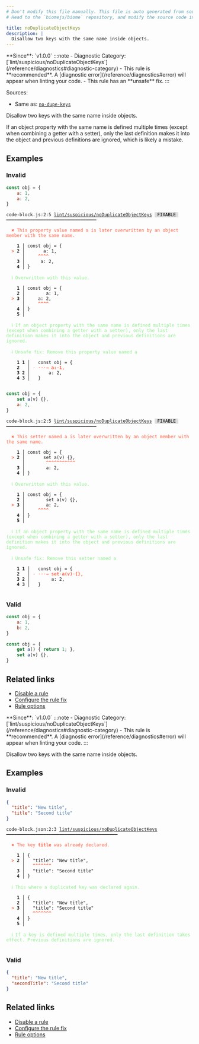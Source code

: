 ```yaml
---
# Don't modify this file manually. This file is auto generated from source, and you will lose your changes next time the website is built.
# Head to the `biomejs/biome` repository, and modify the source code in there.

title: noDuplicateObjectKeys
description: |
  Disallow two keys with the same name inside objects.
---
```


<Tabs>
<TabItem label="JavaScript (and super languages)" icon="seti:javascript">
**Since**: `v1.0.0`
:::note
- Diagnostic Category: [`lint/suspicious/noDuplicateObjectKeys`](/reference/diagnostics#diagnostic-category)
- This rule is **recommended**. A [diagnostic error](/reference/diagnostics#error) will appear when linting your code.
- This rule has an **unsafe** fix.
:::

Sources: 
- Same as: <a href="https://eslint.org/docs/latest/rules/no-dupe-keys" target="_blank"><code>no-dupe-keys</code></a>

Disallow two keys with the same name inside objects.

If an object property with the same name is defined multiple times (except when combining a getter with a setter), only the last definition makes it into the object and previous definitions are ignored, which is likely a mistake.

## Examples

### Invalid

```js
const obj = {
   	a: 1,
   	a: 2,
}
```

<pre class="language-text"><code class="language-text">code-block.js:2:5 <a href="https://biomejs.dev/linter/rules/no-duplicate-object-keys">lint/suspicious/noDuplicateObjectKeys</a> <span style="color: #000; background-color: #ddd;"> FIXABLE </span> ━━━━━━━━━━━━━━━━━━━━━━━━━━━━━━━━━━<br /><br />  <strong><span style="color: Tomato;">✖</span></strong> <span style="color: Tomato;">This property value named a is later overwritten by an object member with the same name.</span><br />  <br />    <strong>1 │ </strong>const obj = &#123;<br />  <strong><span style="color: Tomato;">&gt;</span></strong> <strong>2 │ </strong>   	a: 1,<br />   <strong>   │ </strong>   	<strong><span style="color: Tomato;">^</span></strong><strong><span style="color: Tomato;">^</span></strong><strong><span style="color: Tomato;">^</span></strong><strong><span style="color: Tomato;">^</span></strong><br />    <strong>3 │ </strong>   	a: 2,<br />    <strong>4 │ </strong>&#125;<br />  <br />  <strong><span style="color: lightgreen;">ℹ</span></strong> <span style="color: lightgreen;">Overwritten with this value.</span><br />  <br />    <strong>1 │ </strong>const obj = &#123;<br />    <strong>2 │ </strong>   	a: 1,<br />  <strong><span style="color: Tomato;">&gt;</span></strong> <strong>3 │ </strong>   	a: 2,<br />   <strong>   │ </strong>   	<strong><span style="color: Tomato;">^</span></strong><strong><span style="color: Tomato;">^</span></strong><strong><span style="color: Tomato;">^</span></strong><strong><span style="color: Tomato;">^</span></strong><br />    <strong>4 │ </strong>&#125;<br />    <strong>5 │ </strong><br />  <br />  <strong><span style="color: lightgreen;">ℹ</span></strong> <span style="color: lightgreen;">If an object property with the same name is defined multiple times (except when combining a getter with a setter), only the last definition makes it into the object and previous definitions are ignored.</span><br />  <br />  <strong><span style="color: lightgreen;">ℹ</span></strong> <span style="color: lightgreen;">Unsafe fix</span><span style="color: lightgreen;">: </span><span style="color: lightgreen;">Remove this property value named a</span><br />  <br />    <strong>1</strong> <strong>1</strong><strong> │ </strong>  const obj = &#123;<br />    <strong>2</strong>  <strong> │ </strong><span style="color: Tomato;">-</span> <span style="color: Tomato;"><span style="opacity: 0.8;"><strong>·</strong></span></span><span style="color: Tomato;"><span style="opacity: 0.8;"><strong>·</strong></span></span><span style="color: Tomato;"><span style="opacity: 0.8;"><strong>·</strong></span></span><span style="color: Tomato;"><span style="opacity: 0.8;"><strong>→ </strong></span></span><span style="color: Tomato;"><strong>a</strong></span><span style="color: Tomato;"><strong>:</strong></span><span style="color: Tomato;"><span style="opacity: 0.8;"><strong>·</strong></span></span><span style="color: Tomato;"><strong>1</strong></span><span style="color: Tomato;"><strong>,</strong></span><br />    <strong>3</strong> <strong>2</strong><strong> │ </strong>     	a: 2,<br />    <strong>4</strong> <strong>3</strong><strong> │ </strong>  &#125;<br />  <br /></code></pre>

```js
const obj = {
   	set a(v) {},
   	a: 2,
}
```

<pre class="language-text"><code class="language-text">code-block.js:2:5 <a href="https://biomejs.dev/linter/rules/no-duplicate-object-keys">lint/suspicious/noDuplicateObjectKeys</a> <span style="color: #000; background-color: #ddd;"> FIXABLE </span> ━━━━━━━━━━━━━━━━━━━━━━━━━━━━━━━━━━<br /><br />  <strong><span style="color: Tomato;">✖</span></strong> <span style="color: Tomato;">This setter named a is later overwritten by an object member with the same name.</span><br />  <br />    <strong>1 │ </strong>const obj = &#123;<br />  <strong><span style="color: Tomato;">&gt;</span></strong> <strong>2 │ </strong>   	set a(v) &#123;&#125;,<br />   <strong>   │ </strong>   	<strong><span style="color: Tomato;">^</span></strong><strong><span style="color: Tomato;">^</span></strong><strong><span style="color: Tomato;">^</span></strong><strong><span style="color: Tomato;">^</span></strong><strong><span style="color: Tomato;">^</span></strong><strong><span style="color: Tomato;">^</span></strong><strong><span style="color: Tomato;">^</span></strong><strong><span style="color: Tomato;">^</span></strong><strong><span style="color: Tomato;">^</span></strong><strong><span style="color: Tomato;">^</span></strong><strong><span style="color: Tomato;">^</span></strong><br />    <strong>3 │ </strong>   	a: 2,<br />    <strong>4 │ </strong>&#125;<br />  <br />  <strong><span style="color: lightgreen;">ℹ</span></strong> <span style="color: lightgreen;">Overwritten with this value.</span><br />  <br />    <strong>1 │ </strong>const obj = &#123;<br />    <strong>2 │ </strong>   	set a(v) &#123;&#125;,<br />  <strong><span style="color: Tomato;">&gt;</span></strong> <strong>3 │ </strong>   	a: 2,<br />   <strong>   │ </strong>   	<strong><span style="color: Tomato;">^</span></strong><strong><span style="color: Tomato;">^</span></strong><strong><span style="color: Tomato;">^</span></strong><strong><span style="color: Tomato;">^</span></strong><br />    <strong>4 │ </strong>&#125;<br />    <strong>5 │ </strong><br />  <br />  <strong><span style="color: lightgreen;">ℹ</span></strong> <span style="color: lightgreen;">If an object property with the same name is defined multiple times (except when combining a getter with a setter), only the last definition makes it into the object and previous definitions are ignored.</span><br />  <br />  <strong><span style="color: lightgreen;">ℹ</span></strong> <span style="color: lightgreen;">Unsafe fix</span><span style="color: lightgreen;">: </span><span style="color: lightgreen;">Remove this setter named a</span><br />  <br />    <strong>1</strong> <strong>1</strong><strong> │ </strong>  const obj = &#123;<br />    <strong>2</strong>  <strong> │ </strong><span style="color: Tomato;">-</span> <span style="color: Tomato;"><span style="opacity: 0.8;"><strong>·</strong></span></span><span style="color: Tomato;"><span style="opacity: 0.8;"><strong>·</strong></span></span><span style="color: Tomato;"><span style="opacity: 0.8;"><strong>·</strong></span></span><span style="color: Tomato;"><span style="opacity: 0.8;"><strong>→ </strong></span></span><span style="color: Tomato;"><strong>s</strong></span><span style="color: Tomato;"><strong>e</strong></span><span style="color: Tomato;"><strong>t</strong></span><span style="color: Tomato;"><span style="opacity: 0.8;"><strong>·</strong></span></span><span style="color: Tomato;"><strong>a</strong></span><span style="color: Tomato;"><strong>(</strong></span><span style="color: Tomato;"><strong>v</strong></span><span style="color: Tomato;"><strong>)</strong></span><span style="color: Tomato;"><span style="opacity: 0.8;"><strong>·</strong></span></span><span style="color: Tomato;"><strong>&#123;</strong></span><span style="color: Tomato;"><strong>&#125;</strong></span><span style="color: Tomato;"><strong>,</strong></span><br />    <strong>3</strong> <strong>2</strong><strong> │ </strong>     	a: 2,<br />    <strong>4</strong> <strong>3</strong><strong> │ </strong>  &#125;<br />  <br /></code></pre>

### Valid

```js
const obj = {
   	a: 1,
   	b: 2,
}
```

```js
const obj = {
   	get a() { return 1; },
   	set a(v) {},
}
```

## Related links

- [Disable a rule](/linter/#disable-a-lint-rule)
- [Configure the rule fix](/linter#configure-the-rule-fix)
- [Rule options](/linter/#rule-options)

</TabItem>
<TabItem label="JSON (and super languages)" icon="seti:json">
**Since**: `v1.0.0`
:::note
- Diagnostic Category: [`lint/suspicious/noDuplicateObjectKeys`](/reference/diagnostics#diagnostic-category)
- This rule is **recommended**. A [diagnostic error](/reference/diagnostics#error) will appear when linting your code.
:::

Disallow two keys with the same name inside objects.

## Examples

### Invalid

```json
{
  "title": "New title",
  "title": "Second title"
}
```

<pre class="language-text"><code class="language-text">code-block.json:2:3 <a href="https://biomejs.dev/linter/rules/no-duplicate-object-keys">lint/suspicious/noDuplicateObjectKeys</a> ━━━━━━━━━━━━━━━━━━━━━━━━━━━━━━━━━━━━━━━━━━<br /><br />  <strong><span style="color: Tomato;">✖</span></strong> <span style="color: Tomato;">The key </span><span style="color: Tomato;"><strong>title</strong></span><span style="color: Tomato;"> was already declared.</span><br />  <br />    <strong>1 │ </strong>&#123;<br />  <strong><span style="color: Tomato;">&gt;</span></strong> <strong>2 │ </strong>  &quot;title&quot;: &quot;New title&quot;,<br />   <strong>   │ </strong>  <strong><span style="color: Tomato;">^</span></strong><strong><span style="color: Tomato;">^</span></strong><strong><span style="color: Tomato;">^</span></strong><strong><span style="color: Tomato;">^</span></strong><strong><span style="color: Tomato;">^</span></strong><strong><span style="color: Tomato;">^</span></strong><strong><span style="color: Tomato;">^</span></strong><br />    <strong>3 │ </strong>  &quot;title&quot;: &quot;Second title&quot;<br />    <strong>4 │ </strong>&#125;<br />  <br />  <strong><span style="color: lightgreen;">ℹ</span></strong> <span style="color: lightgreen;">This where a duplicated key was declared again.</span><br />  <br />    <strong>1 │ </strong>&#123;<br />    <strong>2 │ </strong>  &quot;title&quot;: &quot;New title&quot;,<br />  <strong><span style="color: Tomato;">&gt;</span></strong> <strong>3 │ </strong>  &quot;title&quot;: &quot;Second title&quot;<br />   <strong>   │ </strong>  <strong><span style="color: Tomato;">^</span></strong><strong><span style="color: Tomato;">^</span></strong><strong><span style="color: Tomato;">^</span></strong><strong><span style="color: Tomato;">^</span></strong><strong><span style="color: Tomato;">^</span></strong><strong><span style="color: Tomato;">^</span></strong><strong><span style="color: Tomato;">^</span></strong><br />    <strong>4 │ </strong>&#125;<br />    <strong>5 │ </strong><br />  <br />  <strong><span style="color: lightgreen;">ℹ</span></strong> <span style="color: lightgreen;">If a key is defined multiple times, only the last definition takes effect. Previous definitions are ignored.</span><br />  <br /></code></pre>

### Valid

```json
{
  "title": "New title",
  "secondTitle": "Second title"
}
```

## Related links

- [Disable a rule](/linter/#disable-a-lint-rule)
- [Configure the rule fix](/linter#configure-the-rule-fix)
- [Rule options](/linter/#rule-options)

</TabItem>
</Tabs>

